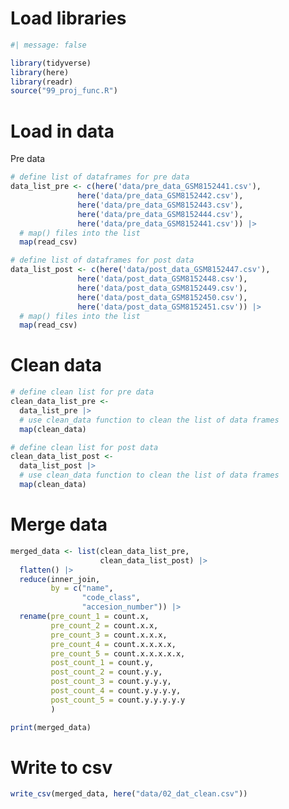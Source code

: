 # Load libraries

```r
#| message: false

library(tidyverse)
library(here)
library(readr)
source("99_proj_func.R")
```

# Load in data

Pre data

```r

# define list of dataframes for pre data
data_list_pre <- c(here('data/pre_data_GSM8152441.csv'), 
               here('data/pre_data_GSM8152442.csv'),
               here('data/pre_data_GSM8152443.csv'),
               here('data/pre_data_GSM8152444.csv'),
               here('data/pre_data_GSM8152441.csv')) |>
  # map() files into the list
  map(read_csv) 

# define list of dataframes for post data
data_list_post <- c(here('data/post_data_GSM8152447.csv'), 
               here('data/post_data_GSM8152448.csv'),
               here('data/post_data_GSM8152449.csv'),
               here('data/post_data_GSM8152450.csv'),
               here('data/post_data_GSM8152451.csv')) |>
  # map() files into the list
  map(read_csv) 

```

# Clean data

```r
# define clean list for pre data
clean_data_list_pre <-
  data_list_pre |> 
  # use clean_data function to clean the list of data frames
  map(clean_data)

# define clean list for post data
clean_data_list_post <-
  data_list_post |> 
  # use clean_data function to clean the list of data frames
  map(clean_data)
```

# Merge data

```r
merged_data <- list(clean_data_list_pre, 
                    clean_data_list_post) |>  
  flatten() |>  
  reduce(inner_join, 
         by = c("name", 
                "code_class", 
                "accesion_number")) |> 
  rename(pre_count_1 = count.x,
         pre_count_2 = count.x.x,
         pre_count_3 = count.x.x.x,
         pre_count_4 = count.x.x.x.x,
         pre_count_5 = count.x.x.x.x.x,
         post_count_1 = count.y,
         post_count_2 = count.y.y,
         post_count_3 = count.y.y.y,
         post_count_4 = count.y.y.y.y,
         post_count_5 = count.y.y.y.y.y
         )

print(merged_data)
```

# Write to csv

```r
write_csv(merged_data, here("data/02_dat_clean.csv"))
```
